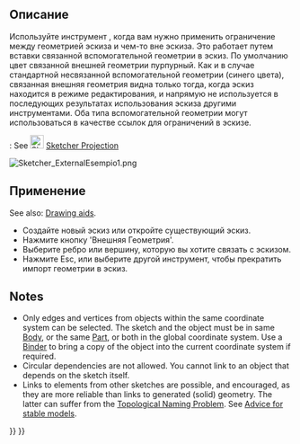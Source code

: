 <languages/>

<div class="mw-translate-fuzzy">
{{Docnav/ru
|[[Sketcher_Split/ru|Разделить ребро]]
|[[Sketcher_CarbonCopy/ru|Копия]]
|[[Sketcher_Workbench/ru|Верстак "Sketcher"]]
|IconL=Sketcher_Split.svg
|IconR=Sketcher_CarbonCopy.svg
|IconC=Workbench_Sketcher.svg
}}
</div>

<div class="mw-translate-fuzzy">
{{GuiCommand/ru
|Name/ru=Внешняя геометрия
|Name=Sketcher_External
|MenuLocation=Sketch → Геометрия эскиза → Внешняя геометрия
|Workbenches=[[Sketcher_Workbench/ru|Sketcher]]
|Shortcut=X
|SeeAlso=[[Sketcher_ToggleConstruction/ru|Переключить построительную геометрию]]
}}
</div>

<span id="Description"></span>
==Описание==

<div class="mw-translate-fuzzy">
Используйте инструмент {{Button|[[Image:Sketcher_External.svg|16px]] [[Sketcher_External/ru|Внешняя геометрия]]}}, когда вам нужно применить ограничение между геометрией эскиза и чем-то вне эскиза. Это работает путем вставки связанной вспомогательной геометрии в эскиз. По умолчанию цвет связанной внешней геометрии пурпурный. Как и в случае стандартной несвязанной вспомогательной геометрии (синего цвета), связанная внешняя геометрия видна только тогда, когда эскиз находится в режиме редактирования, и напрямую не используется в последующих результатах использования эскиза другими инструментами. Оба типа вспомогательной геометрии могут использоваться в качестве ссылок для ограничений в эскизе.
</div>

{{VersionPlus|1.1}}: See [[Image:Sketcher_Projection.svg|24px]] [[Sketcher_Projection|Sketcher Projection]]

[[Image:Sketcher_ExternalEsempio1.png]]
{{Caption|The two magenta lines are external geometry linked to edges of a pre-existing [[PartDesign_Pad|Pad]]. They are used to constrain the circles.}}

<span id="Usage"></span>
==Применение==

See also: [[Sketcher_Workbench#Drawing_aids|Drawing aids]].

<div class="mw-translate-fuzzy">
* Создайте новый эскиз или откройте существующий эскиз.
* Нажмите кнопку 'Внешняя Геометрия'.
* Выберите ребро или вершину, которую вы хотите связать с эскизом.
* Нажмите Esc, или выберите другой инструмент, чтобы прекратить импорт геометрии в эскиз.
</div>

== Notes ==

* Only edges and vertices from objects within the same coordinate system can be selected. The sketch and the object must be in same [[PartDesign_Body|Body]], or the same [[Std_Part|Part]], or both in the global coordinate system. Use a [[PartDesign_SubShapeBinder|Binder]] to bring a copy of the object into the current coordinate system if required.
* Circular dependencies are not allowed. You cannot link to an object that depends on the sketch itself.
* Links to elements from other sketches are possible, and encouraged, as they are more reliable than links to generated (solid) geometry. The latter can suffer from the [[Topological_naming_problem|Topological Naming Problem]]. See [[Feature_editing#Advice_for_creating_stable_models|Advice for stable models]].


<div class="mw-translate-fuzzy">
{{Docnav/ru
|[[Sketcher_Split/ru|Разделить ребро]]
|[[Sketcher_CarbonCopy/ru|Копия]]
|[[Sketcher_Workbench/ru|Верстак "Sketcher"]]
|IconL=Sketcher_Split.svg
|IconR=Sketcher_CarbonCopy.svg
|IconC=Workbench_Sketcher.svg
}}
</div>

{{Sketcher_Tools_navi{{#translation:}}}}
{{Userdocnavi{{#translation:}}}}